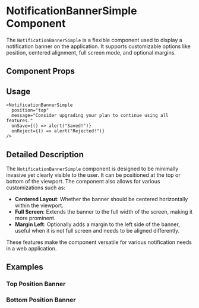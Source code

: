 

<Meta of={NotificationBannerSimple} />

# NotificationBannerSimple Component

The `NotificationBannerSimple` is a flexible component used to display a notification banner on the application. It supports customizable options like position, centered alignment, full screen mode, and optional margins.

## Component Props

<Canvas of={NotificationBannerSimple.Default} />

<Controls />

## Usage

```tsx
<NotificationBannerSimple
  position="top"
  message="Consider upgrading your plan to continue using all features."
  onSave={() => alert("Saved!")}
  onReject={() => alert("Rejected!")}
/>
```

## Detailed Description

The `NotificationBannerSimple` component is designed to be minimally invasive yet clearly visible to the user. It can be positioned at the top or bottom of the viewport. The component also allows for various customizations such as:

- **Centered Layout**: Whether the banner should be centered horizontally within the viewport.
- **Full Screen**: Extends the banner to the full width of the screen, making it more prominent.
- **Margin Left**: Optionally adds a margin to the left side of the banner, useful when it is not full screen and needs to be aligned differently.

These features make the component versatile for various notification needs in a web application.

## Examples

### Top Position Banner

<Canvas of={NotificationBannerSimple.TopPositionBanner} />

### Bottom Position Banner

<Canvas of={NotificationBannerSimple.BottomPositionBanner} />
